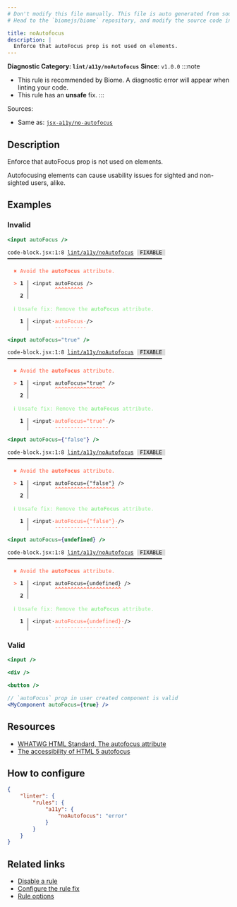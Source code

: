 ```yaml
---
# Don't modify this file manually. This file is auto generated from source, and you will lose your changes next time the website is built.
# Head to the `biomejs/biome` repository, and modify the source code in there.

title: noAutofocus
description: |
  Enforce that autoFocus prop is not used on elements.
---
```


**Diagnostic Category: `lint/a11y/noAutofocus`**
<Tabs>
<TabItem label="JSX and TSX" icon="seti:javascript">
**Since**: `v1.0.0`
:::note
- This rule is recommended by Biome. A diagnostic error will appear when linting your code.
- This rule has an **unsafe** fix.
:::

Sources: 
- Same as: <a href="https://github.com/jsx-eslint/eslint-plugin-jsx-a11y/blob/main/docs/rules/no-autofocus.md" target="_blank"><code>jsx-a11y/no-autofocus</code></a>

## Description
Enforce that autoFocus prop is not used on elements.

Autofocusing elements can cause usability issues for sighted and non-sighted users, alike.

## Examples

### Invalid

```jsx
<input autoFocus />
```

<pre class="language-text"><code class="language-text">code-block.jsx:1:8 <a href="https://biomejs.dev/linter/rules/no-autofocus">lint/a11y/noAutofocus</a> <span style="color: #000; background-color: #ddd;"> FIXABLE </span> ━━━━━━━━━━━━━━━━━━━━━━━━━━━━━━━━━━━━━━━━━━━━━━━━━<br /><br />  <strong><span style="color: Tomato;">✖</span></strong> <span style="color: Tomato;">Avoid the </span><span style="color: Tomato;"><strong>autoFocus</strong></span><span style="color: Tomato;"> attribute.</span><br />  <br />  <strong><span style="color: Tomato;">&gt;</span></strong> <strong>1 │ </strong>&lt;input autoFocus /&gt;<br />   <strong>   │ </strong>       <strong><span style="color: Tomato;">^</span></strong><strong><span style="color: Tomato;">^</span></strong><strong><span style="color: Tomato;">^</span></strong><strong><span style="color: Tomato;">^</span></strong><strong><span style="color: Tomato;">^</span></strong><strong><span style="color: Tomato;">^</span></strong><strong><span style="color: Tomato;">^</span></strong><strong><span style="color: Tomato;">^</span></strong><strong><span style="color: Tomato;">^</span></strong><br />    <strong>2 │ </strong><br />  <br />  <strong><span style="color: lightgreen;">ℹ</span></strong> <span style="color: lightgreen;">Unsafe fix</span><span style="color: lightgreen;">: </span><span style="color: lightgreen;">Remove the </span><span style="color: lightgreen;"><strong>autoFocus</strong></span><span style="color: lightgreen;"> attribute.</span><br />  <br />  <strong>  1 │ </strong>&lt;input<span style="opacity: 0.8;">·</span><span style="color: Tomato;">a</span><span style="color: Tomato;">u</span><span style="color: Tomato;">t</span><span style="color: Tomato;">o</span><span style="color: Tomato;">F</span><span style="color: Tomato;">o</span><span style="color: Tomato;">c</span><span style="color: Tomato;">u</span><span style="color: Tomato;">s</span><span style="opacity: 0.8;"><span style="color: Tomato;">·</span></span>/&gt;<br />  <strong>    │ </strong>       <span style="color: Tomato;">-</span><span style="color: Tomato;">-</span><span style="color: Tomato;">-</span><span style="color: Tomato;">-</span><span style="color: Tomato;">-</span><span style="color: Tomato;">-</span><span style="color: Tomato;">-</span><span style="color: Tomato;">-</span><span style="color: Tomato;">-</span><span style="color: Tomato;">-</span>  <br /></code></pre>

```jsx
<input autoFocus="true" />
```

<pre class="language-text"><code class="language-text">code-block.jsx:1:8 <a href="https://biomejs.dev/linter/rules/no-autofocus">lint/a11y/noAutofocus</a> <span style="color: #000; background-color: #ddd;"> FIXABLE </span> ━━━━━━━━━━━━━━━━━━━━━━━━━━━━━━━━━━━━━━━━━━━━━━━━━<br /><br />  <strong><span style="color: Tomato;">✖</span></strong> <span style="color: Tomato;">Avoid the </span><span style="color: Tomato;"><strong>autoFocus</strong></span><span style="color: Tomato;"> attribute.</span><br />  <br />  <strong><span style="color: Tomato;">&gt;</span></strong> <strong>1 │ </strong>&lt;input autoFocus=&quot;true&quot; /&gt;<br />   <strong>   │ </strong>       <strong><span style="color: Tomato;">^</span></strong><strong><span style="color: Tomato;">^</span></strong><strong><span style="color: Tomato;">^</span></strong><strong><span style="color: Tomato;">^</span></strong><strong><span style="color: Tomato;">^</span></strong><strong><span style="color: Tomato;">^</span></strong><strong><span style="color: Tomato;">^</span></strong><strong><span style="color: Tomato;">^</span></strong><strong><span style="color: Tomato;">^</span></strong><strong><span style="color: Tomato;">^</span></strong><strong><span style="color: Tomato;">^</span></strong><strong><span style="color: Tomato;">^</span></strong><strong><span style="color: Tomato;">^</span></strong><strong><span style="color: Tomato;">^</span></strong><strong><span style="color: Tomato;">^</span></strong><strong><span style="color: Tomato;">^</span></strong><br />    <strong>2 │ </strong><br />  <br />  <strong><span style="color: lightgreen;">ℹ</span></strong> <span style="color: lightgreen;">Unsafe fix</span><span style="color: lightgreen;">: </span><span style="color: lightgreen;">Remove the </span><span style="color: lightgreen;"><strong>autoFocus</strong></span><span style="color: lightgreen;"> attribute.</span><br />  <br />  <strong>  1 │ </strong>&lt;input<span style="opacity: 0.8;">·</span><span style="color: Tomato;">a</span><span style="color: Tomato;">u</span><span style="color: Tomato;">t</span><span style="color: Tomato;">o</span><span style="color: Tomato;">F</span><span style="color: Tomato;">o</span><span style="color: Tomato;">c</span><span style="color: Tomato;">u</span><span style="color: Tomato;">s</span><span style="color: Tomato;">=</span><span style="color: Tomato;">&quot;</span><span style="color: Tomato;">t</span><span style="color: Tomato;">r</span><span style="color: Tomato;">u</span><span style="color: Tomato;">e</span><span style="color: Tomato;">&quot;</span><span style="opacity: 0.8;"><span style="color: Tomato;">·</span></span>/&gt;<br />  <strong>    │ </strong>       <span style="color: Tomato;">-</span><span style="color: Tomato;">-</span><span style="color: Tomato;">-</span><span style="color: Tomato;">-</span><span style="color: Tomato;">-</span><span style="color: Tomato;">-</span><span style="color: Tomato;">-</span><span style="color: Tomato;">-</span><span style="color: Tomato;">-</span><span style="color: Tomato;">-</span><span style="color: Tomato;">-</span><span style="color: Tomato;">-</span><span style="color: Tomato;">-</span><span style="color: Tomato;">-</span><span style="color: Tomato;">-</span><span style="color: Tomato;">-</span><span style="color: Tomato;">-</span>  <br /></code></pre>

```jsx
<input autoFocus={"false"} />
```

<pre class="language-text"><code class="language-text">code-block.jsx:1:8 <a href="https://biomejs.dev/linter/rules/no-autofocus">lint/a11y/noAutofocus</a> <span style="color: #000; background-color: #ddd;"> FIXABLE </span> ━━━━━━━━━━━━━━━━━━━━━━━━━━━━━━━━━━━━━━━━━━━━━━━━━<br /><br />  <strong><span style="color: Tomato;">✖</span></strong> <span style="color: Tomato;">Avoid the </span><span style="color: Tomato;"><strong>autoFocus</strong></span><span style="color: Tomato;"> attribute.</span><br />  <br />  <strong><span style="color: Tomato;">&gt;</span></strong> <strong>1 │ </strong>&lt;input autoFocus=&#123;&quot;false&quot;&#125; /&gt;<br />   <strong>   │ </strong>       <strong><span style="color: Tomato;">^</span></strong><strong><span style="color: Tomato;">^</span></strong><strong><span style="color: Tomato;">^</span></strong><strong><span style="color: Tomato;">^</span></strong><strong><span style="color: Tomato;">^</span></strong><strong><span style="color: Tomato;">^</span></strong><strong><span style="color: Tomato;">^</span></strong><strong><span style="color: Tomato;">^</span></strong><strong><span style="color: Tomato;">^</span></strong><strong><span style="color: Tomato;">^</span></strong><strong><span style="color: Tomato;">^</span></strong><strong><span style="color: Tomato;">^</span></strong><strong><span style="color: Tomato;">^</span></strong><strong><span style="color: Tomato;">^</span></strong><strong><span style="color: Tomato;">^</span></strong><strong><span style="color: Tomato;">^</span></strong><strong><span style="color: Tomato;">^</span></strong><strong><span style="color: Tomato;">^</span></strong><strong><span style="color: Tomato;">^</span></strong><br />    <strong>2 │ </strong><br />  <br />  <strong><span style="color: lightgreen;">ℹ</span></strong> <span style="color: lightgreen;">Unsafe fix</span><span style="color: lightgreen;">: </span><span style="color: lightgreen;">Remove the </span><span style="color: lightgreen;"><strong>autoFocus</strong></span><span style="color: lightgreen;"> attribute.</span><br />  <br />  <strong>  1 │ </strong>&lt;input<span style="opacity: 0.8;">·</span><span style="color: Tomato;">a</span><span style="color: Tomato;">u</span><span style="color: Tomato;">t</span><span style="color: Tomato;">o</span><span style="color: Tomato;">F</span><span style="color: Tomato;">o</span><span style="color: Tomato;">c</span><span style="color: Tomato;">u</span><span style="color: Tomato;">s</span><span style="color: Tomato;">=</span><span style="color: Tomato;">&#123;</span><span style="color: Tomato;">&quot;</span><span style="color: Tomato;">f</span><span style="color: Tomato;">a</span><span style="color: Tomato;">l</span><span style="color: Tomato;">s</span><span style="color: Tomato;">e</span><span style="color: Tomato;">&quot;</span><span style="color: Tomato;">&#125;</span><span style="opacity: 0.8;"><span style="color: Tomato;">·</span></span>/&gt;<br />  <strong>    │ </strong>       <span style="color: Tomato;">-</span><span style="color: Tomato;">-</span><span style="color: Tomato;">-</span><span style="color: Tomato;">-</span><span style="color: Tomato;">-</span><span style="color: Tomato;">-</span><span style="color: Tomato;">-</span><span style="color: Tomato;">-</span><span style="color: Tomato;">-</span><span style="color: Tomato;">-</span><span style="color: Tomato;">-</span><span style="color: Tomato;">-</span><span style="color: Tomato;">-</span><span style="color: Tomato;">-</span><span style="color: Tomato;">-</span><span style="color: Tomato;">-</span><span style="color: Tomato;">-</span><span style="color: Tomato;">-</span><span style="color: Tomato;">-</span><span style="color: Tomato;">-</span>  <br /></code></pre>

```jsx
<input autoFocus={undefined} />
```

<pre class="language-text"><code class="language-text">code-block.jsx:1:8 <a href="https://biomejs.dev/linter/rules/no-autofocus">lint/a11y/noAutofocus</a> <span style="color: #000; background-color: #ddd;"> FIXABLE </span> ━━━━━━━━━━━━━━━━━━━━━━━━━━━━━━━━━━━━━━━━━━━━━━━━━<br /><br />  <strong><span style="color: Tomato;">✖</span></strong> <span style="color: Tomato;">Avoid the </span><span style="color: Tomato;"><strong>autoFocus</strong></span><span style="color: Tomato;"> attribute.</span><br />  <br />  <strong><span style="color: Tomato;">&gt;</span></strong> <strong>1 │ </strong>&lt;input autoFocus=&#123;undefined&#125; /&gt;<br />   <strong>   │ </strong>       <strong><span style="color: Tomato;">^</span></strong><strong><span style="color: Tomato;">^</span></strong><strong><span style="color: Tomato;">^</span></strong><strong><span style="color: Tomato;">^</span></strong><strong><span style="color: Tomato;">^</span></strong><strong><span style="color: Tomato;">^</span></strong><strong><span style="color: Tomato;">^</span></strong><strong><span style="color: Tomato;">^</span></strong><strong><span style="color: Tomato;">^</span></strong><strong><span style="color: Tomato;">^</span></strong><strong><span style="color: Tomato;">^</span></strong><strong><span style="color: Tomato;">^</span></strong><strong><span style="color: Tomato;">^</span></strong><strong><span style="color: Tomato;">^</span></strong><strong><span style="color: Tomato;">^</span></strong><strong><span style="color: Tomato;">^</span></strong><strong><span style="color: Tomato;">^</span></strong><strong><span style="color: Tomato;">^</span></strong><strong><span style="color: Tomato;">^</span></strong><strong><span style="color: Tomato;">^</span></strong><strong><span style="color: Tomato;">^</span></strong><br />    <strong>2 │ </strong><br />  <br />  <strong><span style="color: lightgreen;">ℹ</span></strong> <span style="color: lightgreen;">Unsafe fix</span><span style="color: lightgreen;">: </span><span style="color: lightgreen;">Remove the </span><span style="color: lightgreen;"><strong>autoFocus</strong></span><span style="color: lightgreen;"> attribute.</span><br />  <br />  <strong>  1 │ </strong>&lt;input<span style="opacity: 0.8;">·</span><span style="color: Tomato;">a</span><span style="color: Tomato;">u</span><span style="color: Tomato;">t</span><span style="color: Tomato;">o</span><span style="color: Tomato;">F</span><span style="color: Tomato;">o</span><span style="color: Tomato;">c</span><span style="color: Tomato;">u</span><span style="color: Tomato;">s</span><span style="color: Tomato;">=</span><span style="color: Tomato;">&#123;</span><span style="color: Tomato;">u</span><span style="color: Tomato;">n</span><span style="color: Tomato;">d</span><span style="color: Tomato;">e</span><span style="color: Tomato;">f</span><span style="color: Tomato;">i</span><span style="color: Tomato;">n</span><span style="color: Tomato;">e</span><span style="color: Tomato;">d</span><span style="color: Tomato;">&#125;</span><span style="opacity: 0.8;"><span style="color: Tomato;">·</span></span>/&gt;<br />  <strong>    │ </strong>       <span style="color: Tomato;">-</span><span style="color: Tomato;">-</span><span style="color: Tomato;">-</span><span style="color: Tomato;">-</span><span style="color: Tomato;">-</span><span style="color: Tomato;">-</span><span style="color: Tomato;">-</span><span style="color: Tomato;">-</span><span style="color: Tomato;">-</span><span style="color: Tomato;">-</span><span style="color: Tomato;">-</span><span style="color: Tomato;">-</span><span style="color: Tomato;">-</span><span style="color: Tomato;">-</span><span style="color: Tomato;">-</span><span style="color: Tomato;">-</span><span style="color: Tomato;">-</span><span style="color: Tomato;">-</span><span style="color: Tomato;">-</span><span style="color: Tomato;">-</span><span style="color: Tomato;">-</span><span style="color: Tomato;">-</span>  <br /></code></pre>

### Valid

```jsx
<input />
```

```jsx
<div />
```

```jsx
<button />
```

```jsx
// `autoFocus` prop in user created component is valid
<MyComponent autoFocus={true} />
```

## Resources

- [WHATWG HTML Standard, The autofocus attribute](https://html.spec.whatwg.org/multipage/interaction.html#attr-fe-autofocus)
- [The accessibility of HTML 5 autofocus](https://brucelawson.co.uk/2009/the-accessibility-of-html-5-autofocus/)

## How to configure
```json title="biome.json"
{
	"linter": {
		"rules": {
			"a11y": {
				"noAutofocus": "error"
			}
		}
	}
}

```
## Related links

- [Disable a rule](/linter/#disable-a-lint-rule)
- [Configure the rule fix](/linter#configure-the-rule-fix)
- [Rule options](/linter/#rule-options)

</TabItem>
</Tabs>

